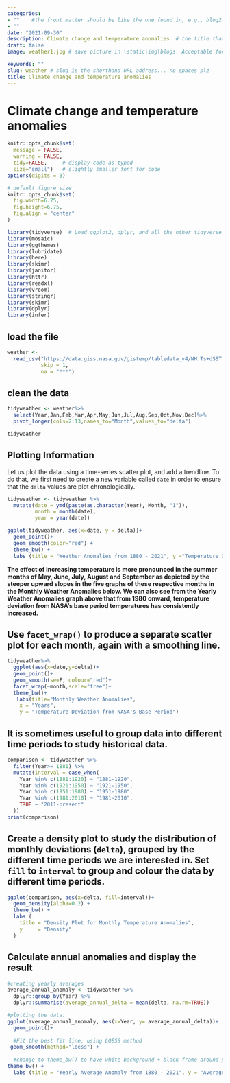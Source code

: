```yaml
---
categories:  
- ""    #the front matter should be like the one found in, e.g., blog2.md. It cannot be like the normal Rmd we used
- ""
date: "2021-09-30"
description: Climate change and temperature anomalies  # the title that will show up once someone gets to this page
draft: false
image: weather1.jpg # save picture in \static\img\blogs. Acceptable formats= jpg, jpeg, or png . Your iPhone pics wont work

keywords: ""
slug: weather # slug is the shorthand URL address... no spaces plz
title: Climate change and temperature anomalies 
---
```


# Climate change and temperature anomalies 

```r
knitr::opts_chunk$set(
  message = FALSE, 
  warning = FALSE, 
  tidy=FALSE,     # display code as typed
  size="small")   # slightly smaller font for code
options(digits = 3)

# default figure size
knitr::opts_chunk$set(
  fig.width=6.75, 
  fig.height=6.75,
  fig.align = "center"
)
```


```r
library(tidyverse)  # Load ggplot2, dplyr, and all the other tidyverse packages
library(mosaic)
library(ggthemes)
library(lubridate)
library(here)
library(skimr)
library(janitor)
library(httr)
library(readxl)
library(vroom)
library(stringr)
library(skimr)
library(dplyr)
library(infer)
```


## load the file
```r
weather <- 
  read_csv("https://data.giss.nasa.gov/gistemp/tabledata_v4/NH.Ts+dSST.csv", 
           skip = 1, 
           na = "***")

```

## clean the data
```r
tidyweather <- weather%>%
  select(Year,Jan,Feb,Mar,Apr,May,Jun,Jul,Aug,Sep,Oct,Nov,Dec)%>%
  pivot_longer(cols=2:13,names_to="Month",values_to="delta")

tidyweather

```


## Plotting Information

Let us plot the data using a time-series scatter plot, and add a trendline. To do that, we first need to create a new variable called `date` in order to ensure that the `delta` values are plot chronologically. 


```r

tidyweather <- tidyweather %>%
  mutate(date = ymd(paste(as.character(Year), Month, "1")),
         month = month(date),
         year = year(date))

ggplot(tidyweather, aes(x=date, y = delta))+
  geom_point()+
  geom_smooth(color="red") +
  theme_bw() +
  labs (title = "Weather Anomalies from 1880 - 2021", y ="Temperature Deviation", x = "Years")

```

**The effect of increasing temperature is more pronounced in the summer months of May, June, July, August and September as depicted by the steeper upward slopes in the five graphs of these respective months in the Monthly Weather Anomalies below. We can also see from the Yearly Weather Anomalies graph above that from 1980 onward, temperature deviation from NASA's base period temperatures has consistently increased.**


## Use `facet_wrap()` to produce a separate scatter plot for each month, again with a smoothing line. 

```r

tidyweather%>%
  ggplot(aes(x=date,y=delta))+
  geom_point()+
  geom_smooth(se=F, colour="red")+
  facet_wrap(~month,scale="free")+
  theme_bw()+
   labs(title="Monthly Weather Anomalies",
    x = "Years",
    y = "Temperature Deviation from NASA's Base Period")


```


## It is sometimes useful to group data into different time periods to study historical data. 
```r

comparison <- tidyweather %>% 
  filter(Year>= 1881) %>%
  mutate(interval = case_when(
    Year %in% c(1881:1920) ~ "1881-1920",
    Year %in% c(1921:1950) ~ "1921-1950",
    Year %in% c(1951:1980) ~ "1951-1980",
    Year %in% c(1981:2010) ~ "1981-2010",
    TRUE ~ "2011-present"
  ))
print(comparison)
```

## Create a density plot to study the distribution of monthly deviations (`delta`), grouped by the different time periods we are interested in. Set `fill` to `interval` to group and colour the data by different time periods.
```r

ggplot(comparison, aes(x=delta, fill=interval))+
  geom_density(alpha=0.2) +   
  theme_bw() +                
  labs (
    title = "Density Plot for Monthly Temperature Anomalies",
    y     = "Density"       
  )

```

## Calculate annual anomalies and display the result

```r

#creating yearly averages
average_annual_anomaly <- tidyweather %>% 
  dplyr::group_by(Year) %>%
  dplyr::summarise(average_annual_delta = mean(delta, na.rm=TRUE)) 

#plotting the data:
ggplot(average_annual_anomaly, aes(x=Year, y= average_annual_delta))+
  geom_point()+
  
  #Fit the best fit line, using LOESS method
 geom_smooth(method="loess") +
  
  #change to theme_bw() to have white background + black frame around plot
theme_bw() +
  labs (title = "Yearly Average Anomaly from 1880 - 2021", y = "Average Annual Delta", x = "Years")     

```

